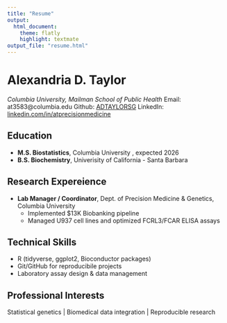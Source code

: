 ```yaml
---
title: "Resume"
output: 
  html_document:
    theme: flatly
    highlight: textmate
output_file: "resume.html"
---
```


# Alexandria D. Taylor
*Columbia University, Mailman School of Public Health*
Email: at3583@columbia.edu
Github: [ADTAYLORSG](https://github.com/ADTAYLORSG)
LinkedIn: [linkedin.com/in/atprecisionmedicine](https://linkedin.com/in/atprecisionmedicine)

## Education
- **M.S. Biostatistics**, Columbia University , expected 2026
- **B.S. Biochemistry**, Univerisity of California - Santa Barbara

## Research Expereience
- **Lab Manager / Coordinator**, Dept. of Precision Medicine & Genetics, Columbia University
  - Implemented $13K Biobanking pipeline 
  - Managed U937 cell lines and optimized FCRL3/FCAR ELISA assays

## Technical Skills
- R (tidyverse, ggplot2, Bioconductor packages)
- Git/GitHub for reproducibile projects 
- Laboratory assay design & data management

## Professional Interests 
Statistical genetics | Biomedical data integration | Reproducible research

